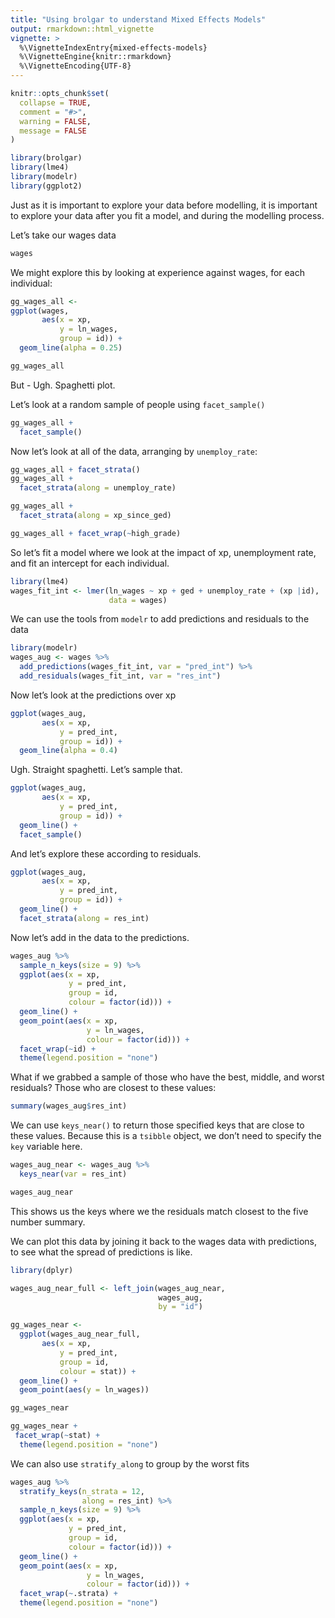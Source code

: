 ```yaml
---
title: "Using brolgar to understand Mixed Effects Models"
output: rmarkdown::html_vignette
vignette: >
  %\VignetteIndexEntry{mixed-effects-models}
  %\VignetteEngine{knitr::rmarkdown}
  %\VignetteEncoding{UTF-8}
---
```


```r
knitr::opts_chunk$set(
  collapse = TRUE,
  comment = "#>",
  warning = FALSE,
  message = FALSE
)
```

```r
library(brolgar)
library(lme4)
library(modelr)
library(ggplot2)

```

Just as it is important to explore your data before modelling, it is important to explore your data after you fit a model, and during the modelling process.

Let's take our wages data

```r
wages
```

We might explore this by looking at experience against wages, for each individual:

```r

gg_wages_all <- 
ggplot(wages,
       aes(x = xp,
           y = ln_wages,
           group = id)) + 
  geom_line(alpha = 0.25)

gg_wages_all
```
But - Ugh. Spaghetti plot.

Let's look at a random sample of people using `facet_sample()`

```r
gg_wages_all +
  facet_sample()
```

Now let's look at all of the data, arranging by `unemploy_rate`:


```r
gg_wages_all + facet_strata()
gg_wages_all + 
  facet_strata(along = unemploy_rate)

gg_wages_all + 
  facet_strata(along = xp_since_ged) 

gg_wages_all + facet_wrap(~high_grade)
```

So let's fit a model where we look at the impact of xp, unemployment rate, and fit an intercept for each individual.

```r
library(lme4)
wages_fit_int <- lmer(ln_wages ~ xp + ged + unemploy_rate + (xp |id), 
                      data = wages)
```

We can use the tools from `modelr` to add predictions and residuals to the data

```r
library(modelr)
wages_aug <- wages %>%
  add_predictions(wages_fit_int, var = "pred_int") %>%
  add_residuals(wages_fit_int, var = "res_int")
```

Now let's look at the predictions over xp

```r
ggplot(wages_aug,
       aes(x = xp,
           y = pred_int,
           group = id)) + 
  geom_line(alpha = 0.4) 

```

Ugh. Straight spaghetti. Let's sample that.

```r
ggplot(wages_aug,
       aes(x = xp,
           y = pred_int,
           group = id)) + 
  geom_line() + 
  facet_sample()
```

And let's explore these according to residuals.

```r
ggplot(wages_aug,
       aes(x = xp,
           y = pred_int,
           group = id)) + 
  geom_line() + 
  facet_strata(along = res_int)
```


Now let's add in the data to the predictions.

```r
wages_aug %>%
  sample_n_keys(size = 9) %>%
  ggplot(aes(x = xp,
             y = pred_int,
             group = id,
             colour = factor(id))) + 
  geom_line() + 
  geom_point(aes(x = xp,
                 y = ln_wages,
                 colour = factor(id))) + 
  facet_wrap(~id) + 
  theme(legend.position = "none")
```

What if we grabbed a sample of those who have the best, middle, and worst residuals? Those who are closest to these values:

```r
summary(wages_aug$res_int)
```

We can use `keys_near()` to return those specified keys that are close to these values. Because this is a `tsibble` object, we don't need to specify the `key` variable here.

```r
wages_aug_near <- wages_aug %>%
  keys_near(var = res_int)

wages_aug_near
```

This shows us the keys where we the residuals match closest to the five number summary. 

We can plot this data by joining it back to the wages data with predictions, to see what the spread of predictions is like.

```r
library(dplyr)

wages_aug_near_full <- left_join(wages_aug_near,
                                 wages_aug,
                                 by = "id") 

gg_wages_near <- 
  ggplot(wages_aug_near_full,
       aes(x = xp,
           y = pred_int,
           group = id,
           colour = stat)) + 
  geom_line() + 
  geom_point(aes(y = ln_wages)) 

gg_wages_near

gg_wages_near + 
 facet_wrap(~stat) +
  theme(legend.position = "none")
```

We can also use `stratify_along` to group by the worst fits

```r
wages_aug %>%
  stratify_keys(n_strata = 12, 
                along = res_int) %>%
  sample_n_keys(size = 9) %>%
  ggplot(aes(x = xp,
             y = pred_int,
             group = id,
             colour = factor(id))) + 
  geom_line() + 
  geom_point(aes(x = xp,
                 y = ln_wages,
                 colour = factor(id))) + 
  facet_wrap(~.strata) + 
  theme(legend.position = "none")

```
